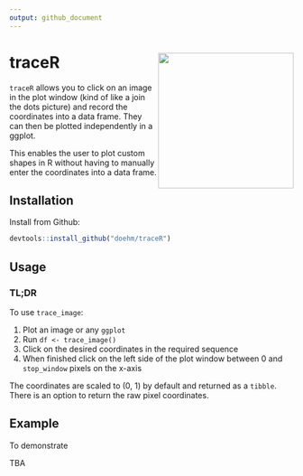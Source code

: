 ```yaml
---
output: github_document
---
```


# traceR <img src='dev/images/hex.png' align="right" height="240" />

`traceR` allows you to click on an image in the plot window (kind of like a join the dots picture) and record the coordinates into a data frame. They can then be plotted independently in a ggplot. 

This enables the user to plot custom shapes in R without having to manually enter the coordinates into a data frame.

## Installation

Install from Github:

```r
devtools::install_github("doehm/traceR")
```

## Usage

### TL;DR

To use `trace_image`:

1. Plot an image or any `ggplot`
2. Run `df <- trace_image()`
3. Click on the desired coordinates in the required sequence
4. When finished click on the left side of the plot window between 0 and `stop_window` pixels on the x-axis

The coordinates are scaled to (0, 1) by default and returned as a `tibble`. There is an
option to return the raw pixel coordinates.

## Example

To demonstrate 

TBA

